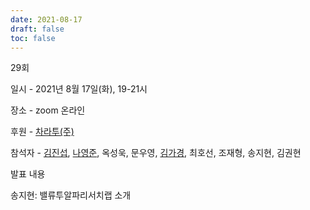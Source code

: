 ```yaml
---
date: 2021-08-17
draft: false
toc: false
---
```


29회

일시 - 2021년 8월 17일(화), 19-21시

장소 - zoom 온라인

후원 - [차라투(주)](https://www.zarathu.com/)

참석자 - [김진섭](https://github.com/jinseob2kim),  [나영준](https://github.com/YoungjunNa), 옥성욱, 문우영, [김가경](https://github.com/irobii), 최호선, 조재형, 송지현, 김권현

발표 내용

송지현: 밸류투알파리서치랩 소개